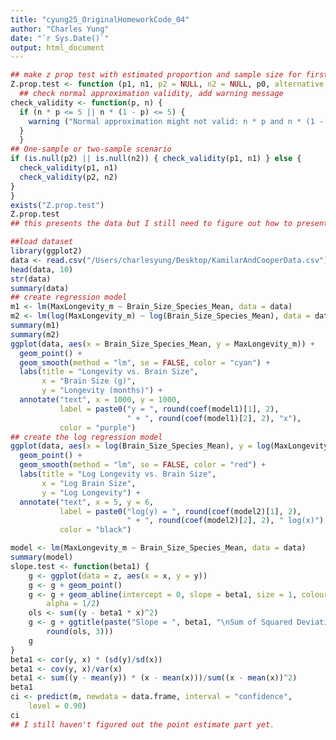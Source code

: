 ```yaml
---
title: "cyung25_OriginalHomeworkCode_04"
author: "Charles Yung"
date: "`r Sys.Date()`"
output: html_document
---
```


```r
## make z prop test with estimated proportion and sample size for first sample, second sample is null. p0 is expected population proportion, alt hypothesis is 2 sided. 
Z.prop.test <- function (p1, n1, p2 = NULL, n2 = NULL, p0, alternative = "two.sided", conf.level = 0.95) {
  ## check normal approximation validity, add warning message
check_validity <- function(p, n) { 
  if (n * p <= 5 || n * (1 - p) <= 5) { 
    warning ("Normal approximation might not valid: n * p and n * (1 - p) should both be > 5.") 
  } 
  }
## One-sample or two-sample scenario
if (is.null(p2) || is.null(n2)) { check_validity(p1, n1) } else { 
  check_validity(p1, n1) 
  check_validity(p2, n2) 
}
}
exists("Z.prop.test")
Z.prop.test
## this presents the data but I still need to figure out how to present each of the CIs. 
```



```r
##load dataset
library(ggplot2)
data <- read.csv("/Users/charlesyung/Desktop/KamilarAndCooperData.csv")
head(data, 10)
str(data)
summary(data)
## create regression model
m1 <- lm(MaxLongevity_m ~ Brain_Size_Species_Mean, data = data)
m2 <- lm(log(MaxLongevity_m) ~ log(Brain_Size_Species_Mean), data = data)
summary(m1)
summary(m2)
ggplot(data, aes(x = Brain_Size_Species_Mean, y = MaxLongevity_m)) +
  geom_point() +
  geom_smooth(method = "lm", se = FALSE, color = "cyan") +
  labs(title = "Longevity vs. Brain Size",
       x = "Brain Size (g)", 
       y = "Longevity (months)") +
  annotate("text", x = 1000, y = 1000, 
           label = paste0("y = ", round(coef(model1)[1], 2), 
                          " + ", round(coef(model1)[2], 2), "x"), 
           color = "purple")
## create the log regression model
ggplot(data, aes(x = log(Brain_Size_Species_Mean), y = log(MaxLongevity_m))) +
  geom_point() +
  geom_smooth(method = "lm", se = FALSE, color = "red") +
  labs(title = "Log Longevity vs. Brain Size",
       x = "Log Brain Size", 
       y = "Log Longevity") +
  annotate("text", x = 5, y = 6, 
           label = paste0("log(y) = ", round(coef(model2)[1], 2), 
                          " + ", round(coef(model2)[2], 2), " log(x)"), 
           color = "black")

model <- lm(MaxLongevity_m ~ Brain_Size_Species_Mean, data = data)
summary(model)
slope.test <- function(beta1) {
    g <- ggplot(data = z, aes(x = x, y = y))
    g <- g + geom_point()
    g <- g + geom_abline(intercept = 0, slope = beta1, size = 1, colour = "blue",
        alpha = 1/2)
    ols <- sum((y - beta1 * x)^2)
    g <- g + ggtitle(paste("Slope = ", beta1, "\nSum of Squared Deviations = ",
        round(ols, 3)))
    g
}
beta1 <- cor(y, x) * (sd(y)/sd(x))
beta1 <- cov(y, x)/var(x)
beta1 <- sum((y - mean(y)) * (x - mean(x)))/sum((x - mean(x))^2)
beta1
ci <- predict(m, newdata = data.frame, interval = "confidence",
    level = 0.90) 
ci
## I still haven't figured out the point estimate part yet. 
```

